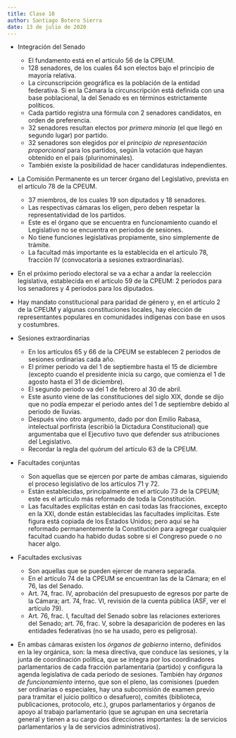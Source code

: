 ```yaml
---
title: Clase 10
author: Santiago Botero Sierra
date: 13 de julio de 2020
---
```


+ Integración del Senado
	- El fundamento está en el artículo 56 de la CPEUM.
	- 128 senadores, de los cuales 64 son electos bajo el principio de mayoría
		relativa.
	- La circunscripción geográfica es la población de la entidad federativa.
		Si en la Cámara la circunscripción está definida con una base
		poblacional, la del Senado es en términos estrictamente políticos.
	- Cada partido registra una fórmula con 2 senadores candidatos, en orden de
		preferencia.
	- 32 senadores resultan electos por *primera minoría* (el que llegó en
		segundo lugar) por partido.
	- 32 senadores son elegidos por el *principio de representación
		proporcional* para los partidos, según la votación que hayan obtenido en
		el país (plurinominales).
	- También existe la posibilidad de hacer candidaturas independientes.

+ La Comisión Permanente es un tercer órgano del Legislativo, prevista en el
	artículo 78 de la CPEUM.
	- 37 miembros, de los cuales 19 son diputados y 18 senadores.
	- Las respectivas cámaras los eligen, pero deben respetar la
		representatividad de los partidos.
	- Este es el órgano que se encuentra en funcionamiento cuando el Legislativo
		no se encuentra en periodos de sesiones.
	- No tiene funciones legislativas propiamente, sino simplemente de trámite.
	- La facultad más importante es la establecida en el artículo 78, fracción
		IV (convocatoria a sesiones extraordinarias).

+ En el próximo periodo electoral se va a echar a andar la reelección
	legislativa, establecida en el artículo 59 de la CPEUM: 2 periodos para los
	senadores y 4 periodos para los diputados.

+ Hay mandato constitucional para paridad de género y, en el artículo 2 de la
	CPEUM y algunas constituciones locales, hay elección de representantes
	populares en comunidades indígenas con base en usos y costumbres.

+ Sesiones extraordinarias
	- En los artículos 65 y 66 de la CPEUM se establecen 2 periodos de sesiones
		ordinarias cada año.
	- El primer periodo va del 1 de septiembre hasta el 15 de diciembre (excepto
		cuando el presidente inicia su cargo, que comienza el 1 de agosto hasta
		el 31 de diciembre).
	- El segundo periodo va del 1 de febrero al 30 de abril.
	- Este asunto viene de las constituciones del siglo XIX, donde se dijo que
		no podía empezar el periodo antes del 1 de septiembre debido al periodo
		de lluvias.
	- Después vino otro argumento, dado por don Emilio Rabasa, intelectual
		porfirista (escribió la Dictadura Constitucional) que argumentaba que
		el Ejecutivo tuvo que defender sus atribuciones del Legislativo.
	- Recordar la regla del quórum del artículo 63 de la CPEUM.

+ Facultades conjuntas
	- Son aquellas que se ejercen por parte de ambas cámaras, siguiendo el
		proceso legislativo de los artículos 71 y 72.
	- Están establecidas, principalmente en el artículo 73 de la CPEUM; este es
		el artículo más reformado de toda la Constitución.
	- Las facultades explícitas están en casi todas las fracciones, excepto en
		la XXI, donde están establecidas las facultades implícitas. Este figura
		está copiada de los Estados Unidos; pero aquí se ha reformado
		permanentemente la Constitución para agregar cualquier facultad cuando
		ha habido dudas sobre si el Congreso puede o no hacer algo.

+ Facultades exclusivas
	- Son aquellas que se pueden ejercer de manera separada.
	- En el artículo 74 de la CPEUM se encuentran las de la Cámara; en el 76,
		las del Senado.
	- Art. 74, frac. IV, aprobación del presupuesto de egresos por parte de la
		Cámara; art. 74, frac. VI, revisión de la cuenta pública (ASF, ver el
		artículo 79).
	- Art. 76, frac. I, facultad del Senado sobre las relaciones exteriores del
		Senado; art. 76, frac. V, sobre la desaparición de poderes en las
		entidades federativas (no se ha usado, pero es peligrosa).

+ En ambas cámaras existen los *órganos de gobierno* interno, definidos en la
	ley orgánica, son: la mesa directiva, que conduce las sesiones, y la junta
	de  coordinación política, que se integra por los coordinadores
	parlamentarios  de cada fracción parlamentaria (partido) y configura la
	agenda legislativa  de cada periodo de sesiones. También hay *órganos de
	funcionamiento* interno, que son el pleno, las comisiones (pueden ser
	ordinarias o especiales, hay una subcomisión de examen previo para tramitar
	el juicio político o desafuero), comités (biblioteca, publicaciones,
	protocolo,  etc.), grupos parlamentarios y órganos de apoyo al trabajo
	parlamentario (que se agrupan en una secretaría general y tienen a su cargo
	dos direcciones importantes: la de servicios parlamentarios y la de
	servicios administrativos).
